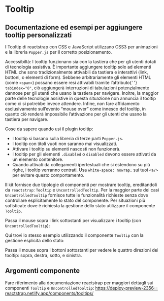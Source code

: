 
<Meta title='Documentazione/Componenti/Tooltip' of={Tooltip} />

# Tooltip

## Documentazione ed esempi per aggiungere tooltip personalizzati

I Tooltip di reactstrap con CSS e JavaScript utilizzano CSS3 per animazioni e la libreria `Popper.js` per il corretto posizionamento.

<div className='docs'>
  <Callout color='success'>
    <CalloutTitle>
      Accessibiltà: I tooltip funzionano sia con la tastiera che per gli utenti
      dotati di tecnologia assistiva.
    </CalloutTitle>
    <CalloutText>
      È importante aggiungere tooltip solo ad elementi HTML che sono
      tradizionalmente attivabili da tastiera e interattivi (link, bottoni, o
      elementi di form).
    </CalloutText>
    <CalloutText>
      Sebbene arbitrariamente gli elementi HTML (come <Code>&lt;span&gt;</Code>)
      possano essere resi attivabili tramite l’attributo{' '}
      <Code>tabindex="0"</Code>, ciò aggiungerà interruzioni di tabulazioni
      potenzialmente dannose per gli utenti che usano la tastiera per navigare.
      Inoltre, la maggior parte delle tecnologie assistive in questa situazione
      non annuncia il tooltip come ci si potrebbe invece attendere.
    </CalloutText>
    <CalloutText>
      Infine, non fare affidamento esclusivamente sull’evento “mouse over” come
      innesco del tooltip, in quanto ciò renderà impossibile l’attivazione per
      gli utenti che usano la tastiera per navigare.
    </CalloutText>
  </Callout>
</div>

Cose da sapere quando usi il plugin tooltip:

- I tooltip si basano sulla libreria di terze parti `Popper.js`.
- I tooltip con titoli vuoti non saranno mai visualizzati.
- Attivare i tooltip su elementi nascosti non funzionerà.
- I tooltip per gli elementi `.disabled` o `disabled` devono essere attivati da un elemento contenitore.
- Quando attivati da collegamenti ipertestuali che si estendono su più righe, i tooltip verranno centrati. Usa `white-space: nowrap;` sui tuoi `<a/>` per evitare questo comportamento.

Il kit fornisce due tipologie di componenti per mostrare tooltip, ereditandoli da `reactstrap`: `Tooltip` e `UncontrolledTooltip`.
Per la maggior parte dei casi `UncontrolledTooltip` fornisce tutte le funzionalità richieste senza dove controllare esplicitamente lo stato del componente. Per situazioni più sofisticate dove è richiesta la gestione dello stato utilizzare il componente `Tooltip`.

Passa il mouse sopra i link sottostanti per visualizzare i tooltip (con `UncontrolledTooltip`):

<Canvas>
  <Story id='componenti-tooltip--esempi' />
</Canvas>

Qui trovi lo stesso esempio utilizzando il componente `Tooltip` con la gestione esplicita dello stato:

<Canvas>
  <Story id='componenti-tooltip--esempi-con-controllo' />
</Canvas>

Passa il mouse sopra i bottoni sottostanti per vedere le quattro direzioni dei tooltip: sopra, destra, sotto, e sinistra.

<Canvas>
  <Story id='componenti-tooltip--posizioni' />
</Canvas>

## Argomenti componente

Fare riferimento alla documentazione reactstrap per maggiori dettagli sui componenti `Tooltip` e `UncontrolledTooltip`: https://deploy-preview-2356--reactstrap.netlify.app/components/tooltips/
